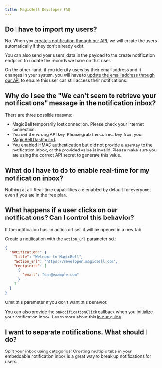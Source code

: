 ```yaml
---
title: MagicBell Developer FAQ
---
```


## Do I have to import my users?

No. When you [create a notification through our API](https://magicbell.com/docs/rest-api/reference#create-notification), we will create the users automatically if they don't already exist.

You can also send your users' data in the payload to the create notification endpoint to update the records we have on that user.

On the other hand, if you identify users by their email address and it changes in your system, you will have to [update the email address through our API](https://magicbell.com/docs/rest-api/reference#update-user) to ensure this user can still access their notifications.

## Why do I see the "We can't seem to retrieve your notifications" message in the notification inbox?

There are three possible reasons:

- MagicBell temporarily lost connection. Please check your internet connection.
- You set the wrong API key. Please grab the correct key from your [MagicBell Dashboard](https://app.magicbell.com/).
- You enabled HMAC authentication but did not provide a `userKey` to the notification inbox, or the provided value is invalid. Please make sure you are using the correct API secret to generate this value.

## What do I have to do to enable real-time for my notification inbox?

Nothing at all! Real-time capabilities are enabled by default for everyone, even if you are in the free plan.

## What happens if a user clicks on our notifications? Can I control this behavior?

If the notification has an action url set, it will be opened in a new tab.

Create a notification with the `action_url` parameter set:

```json title=PAYLOAD
{
  "notification": {
    "title": "Welcome to MagicBell",
    "action_url": "https://developer.magicbell.com",
    "recipients": [
      {
        "email": "dan@example.com"
      }
    ]
  }
}
```

Omit this parameter if you don't want this behavior.

You can also provide the `onNotificationClick` callback when you initialize your
notification inbox. Learn more about this [in our guide](https://magicbell.com/docs/react/setting-notification-click-handler).

## I want to separate notifications. What should I do?

[Split your inbox](https://magicbell.com/blog/split-your-notification-inbox-using-magicbells-react-sdk) using [categories](https://magicbell.com/docs/categories)! Creating multiple tabs in your embeddable notification inbox is a great way to break up notifications for users.
